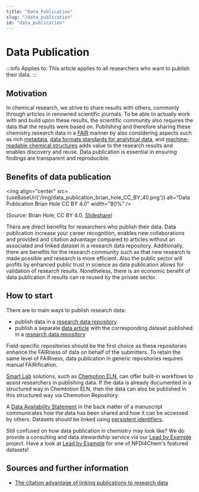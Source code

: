 ```yaml
---
title: "Data Publication"
slug: "/data_publication"
id: "data_publication"
---
```



# Data Publication

:::info Applies to:
This article applies to all researchers who want to publish their data.
:::

## Motivation

In chemical research, we strive to share results with others, commonly through articles in renowned scientific journals. To be able to actually work with and build upon these results, the scientific community also requires the data that the results were based on. Publishing and therefore sharing these chemistry research data in a [FAIR](/docs/fair) manner by also considering aspects such as rich [metadata](/docs/metadata), [data formats standards for analytical data](/docs/format_standards), and [machine-readable chemical structures](/docs/machine-readable_chemical_structures) adds value to the research results and enables discovery and reuse. Data publication is essential in ensuring findings are transparent and reproducible.

## Benefits of data publication

<img align="center" src={useBaseUrl('/img/data_publication_brian_hole_CC_BY_40.png')} alt="Data Publication Brian Hole CC BY 4.0" width="80%" />

(Source: Brian Hole, CC BY 4.0, [Slideshare](https://www.slideshare.net/brianhole/the-journal-of-open-archaeology-data-and-prime-incentivising-open-data-archiving))

There are direct benefits for researchers who publish their data. Data publication increase your career recognition, enables new collaborations and provided and citation advantage compared to articles without an associated and linked dataset in a research data repository. Additionally, there are benefits for the research community such as that new research is made possible and research is more efficient. Also the public sector will profits by enhanced public trust in science as data publication allows for validation of research results. Nonetheless, there is an economic benefit of data publication if results can re reused by the private sector.

## How to start

There are to main ways to publish research data:

- publish data in a [research data repository](/docs/repositories/)
- publish a separate [data article](/docs/data_articles/) with the corresponding dataset published in a [research data repository](/docs/repositories/)

Field-specific repositories should be the first choice as these repositories enhance the FAIRness of data on behalf of the submitters. To retain the same level of FAIRness, data publication in generic repositories requires manual FAIRification.

[Smart Lab](/docs/smartlab) solutions, such as [Chemotion ELN](/docs/chemotion_eln/), can offer built-in workflows to assist researchers in publishing data. If the data is already documented in a structured way in Chemtotion ELN, then the data can also be published in this structured way via Chemotion Repository.

A [Data Availability Statement](/docs/data_availability_statement) in the back matter of a manuscript communicates how the data has been shared and how it can be accessed by others. Datasets should be linked using [persistent identifiers](/docs/pid/). <!-- include more information on linking datasets to published article once we have best practice examples (De Gruyter pilot)-->

Still confused on how data publication in chemistry may look like? We do provide a consulting and data stewardship service via our [Lead by Example](/docs/lbe_intro/) project. Have a look at [Lead by Example](/docs/datasets) for one of NFDI4Chem's featured datasets!

## Sources and further information

- [The citation advantage of linking publications to research data](https://doi.org/10.1371/journal.pone.0230416)